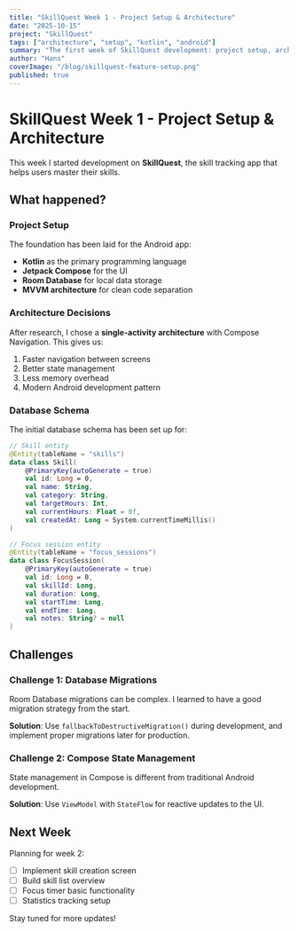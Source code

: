```yaml
---
title: "SkillQuest Week 1 - Project Setup & Architecture"
date: "2025-10-15"
project: "SkillQuest"
tags: ["architecture", "setup", "kotlin", "android"]
summary: "The first week of SkillQuest development: project setup, architecture decisions, and database design."
author: "Hans"
coverImage: "/blog/skillquest-feature-setup.png"
published: true
---
```


# SkillQuest Week 1 - Project Setup & Architecture

This week I started development on **SkillQuest**, the skill tracking app that helps users master their skills.

## What happened?

### Project Setup

The foundation has been laid for the Android app:

- **Kotlin** as the primary programming language
- **Jetpack Compose** for the UI
- **Room Database** for local data storage
- **MVVM architecture** for clean code separation

### Architecture Decisions

After research, I chose a **single-activity architecture** with Compose Navigation. This gives us:

1. Faster navigation between screens
2. Better state management
3. Less memory overhead
4. Modern Android development pattern

### Database Schema

The initial database schema has been set up for:

```kotlin
// Skill entity
@Entity(tableName = "skills")
data class Skill(
    @PrimaryKey(autoGenerate = true)
    val id: Long = 0,
    val name: String,
    val category: String,
    val targetHours: Int,
    val currentHours: Float = 0f,
    val createdAt: Long = System.currentTimeMillis()
)

// Focus session entity
@Entity(tableName = "focus_sessions")
data class FocusSession(
    @PrimaryKey(autoGenerate = true)
    val id: Long = 0,
    val skillId: Long,
    val duration: Long,
    val startTime: Long,
    val endTime: Long,
    val notes: String? = null
)
```

## Challenges

### Challenge 1: Database Migrations

Room Database migrations can be complex. I learned to have a good migration strategy from the start.

**Solution**: Use `fallbackToDestructiveMigration()` during development, and implement proper migrations later for production.

### Challenge 2: Compose State Management

State management in Compose is different from traditional Android development.

**Solution**: Use `ViewModel` with `StateFlow` for reactive updates to the UI.

## Next Week

Planning for week 2:

- [ ] Implement skill creation screen
- [ ] Build skill list overview
- [ ] Focus timer basic functionality
- [ ] Statistics tracking setup

Stay tuned for more updates!
